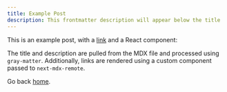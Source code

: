 ```yaml
---
title: Example Post
description: This frontmatter description will appear below the title
---
```


This is an example post, with a [link](https://nextjs.org) and a React component:

<TestComponent name='next-mdx-remote' />

The title and description are pulled from the MDX file and processed using `gray-matter`. Additionally, links are rendered using a custom component passed to `next-mdx-remote`.

Go back [home](/).
